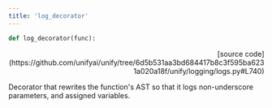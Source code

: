 ```yaml
---
title: 'log_decorator'
---
```


```python
def log_decorator(func):
```

<p align="right">[source code](https://github.com/unifyai/unify/tree/6d5b531aa3bd684417b8c3f595ba6231a020a18f/unify/logging/logs.py#L740)</p>

Decorator that rewrites the function's AST so that it logs non-underscore
parameters, and assigned variables.